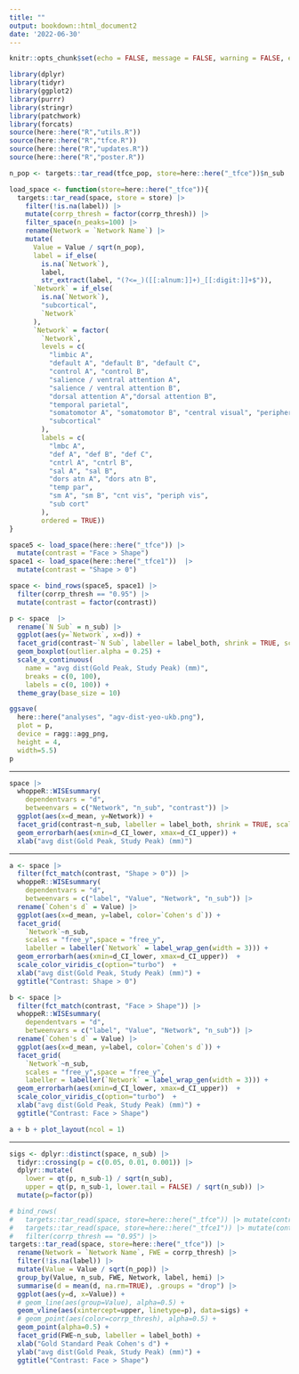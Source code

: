 ```yaml
---
title: ""
output: bookdown::html_document2
date: '2022-06-30'
---
```


```r
knitr::opts_chunk$set(echo = FALSE, message = FALSE, warning = FALSE, error = FALSE, fig.width = 10)

library(dplyr)
library(tidyr)
library(ggplot2)
library(purrr)
library(stringr)
library(patchwork)
library(forcats)
source(here::here("R","utils.R"))
source(here::here("R","tfce.R"))
source(here::here("R","updates.R"))
source(here::here("R","poster.R"))

n_pop <- targets::tar_read(tfce_pop, store=here::here("_tfce"))$n_sub

load_space <- function(store=here::here("_tfce")){
  targets::tar_read(space, store = store) |>
    filter(!is.na(label)) |>
    mutate(corrp_thresh = factor(corrp_thresh)) |>
    filter_space(n_peaks=100) |>
    rename(Network = `Network Name`) |>
    mutate(
      Value = Value / sqrt(n_pop),
      label = if_else(
        is.na(`Network`), 
        label, 
        str_extract(label, "(?<=_)([[:alnum:]]+)_[[:digit:]]+$")),
      `Network` = if_else(
        is.na(`Network`), 
        "subcortical", 
        `Network`
      ),
      `Network` = factor(
        `Network`, 
        levels = c(
          "limbic A",
          "default A", "default B", "default C",
          "control A", "control B",
          "salience / ventral attention A",
          "salience / ventral attention B",
          "dorsal attention A","dorsal attention B",
          "temporal parietal",
          "somatomotor A", "somatomotor B", "central visual", "peripheral visual",
          "subcortical"
        ),
        labels = c(
          "lmbc A",
          "def A", "def B", "def C",
          "cntrl A", "cntrl B",
          "sal A", "sal B",
          "dors atn A", "dors atn B",
          "temp par",
          "sm A", "sm B", "cnt vis", "periph vis",
          "sub cort"
        ),
        ordered = TRUE)) 
}

```

```r
space5 <- load_space(here::here("_tfce")) |>
  mutate(contrast = "Face > Shape")
space1 <- load_space(here::here("_tfce1"))  |>
  mutate(contrast = "Shape > 0") 

space <- bind_rows(space5, space1) |>
  filter(corrp_thresh == "0.95") |>
  mutate(contrast = factor(contrast))
```


```r
p <- space  |>
  rename(`N Sub` = n_sub) |>
  ggplot(aes(y=`Network`, x=d)) +
  facet_grid(contrast~`N Sub`, labeller = label_both, shrink = TRUE, scales = "free_y") +
  geom_boxplot(outlier.alpha = 0.25) +
  scale_x_continuous(
    name = "avg dist(Gold Peak, Study Peak) (mm)",
    breaks = c(0, 100),
    labels = c(0, 100)) +
  theme_gray(base_size = 10)

ggsave(
  here::here("analyses", "agv-dist-yeo-ukb.png"), 
  plot = p, 
  device = ragg::agg_png,
  height = 4,
  width=5.5)
p
```

---

```r

space |>
  whoppeR::WISEsummary(
    dependentvars = "d", 
    betweenvars = c("Network", "n_sub", "contrast")) |>
  ggplot(aes(x=d_mean, y=Network)) +
  facet_grid(contrast~n_sub, labeller = label_both, shrink = TRUE, scales = "free_y") +
  geom_errorbarh(aes(xmin=d_CI_lower, xmax=d_CI_upper)) +
  xlab("avg dist(Gold Peak, Study Peak) (mm)")
```

---

```r
a <- space |>
  filter(fct_match(contrast, "Shape > 0")) |>
  whoppeR::WISEsummary(
    dependentvars = "d", 
    betweenvars = c("label", "Value", "Network", "n_sub")) |>
  rename(`Cohen's d` = Value) |>
  ggplot(aes(x=d_mean, y=label, color=`Cohen's d`)) +
  facet_grid(
    `Network`~n_sub, 
    scales = "free_y",space = "free_y", 
    labeller = labeller(`Network` = label_wrap_gen(width = 3))) +
  geom_errorbarh(aes(xmin=d_CI_lower, xmax=d_CI_upper))  +
  scale_color_viridis_c(option="turbo")  +
  xlab("avg dist(Gold Peak, Study Peak) (mm)") +
  ggtitle("Contrast: Shape > 0") 

b <- space |>
  filter(fct_match(contrast, "Face > Shape")) |>
  whoppeR::WISEsummary(
    dependentvars = "d", 
    betweenvars = c("label", "Value", "Network", "n_sub")) |>
  rename(`Cohen's d` = Value) |>
  ggplot(aes(x=d_mean, y=label, color=`Cohen's d`)) +
  facet_grid(
    `Network`~n_sub, 
    scales = "free_y",space = "free_y", 
    labeller = labeller(`Network` = label_wrap_gen(width = 3))) +
  geom_errorbarh(aes(xmin=d_CI_lower, xmax=d_CI_upper))  +
  scale_color_viridis_c(option="turbo")  +
  xlab("avg dist(Gold Peak, Study Peak) (mm)") +
  ggtitle("Contrast: Face > Shape") 

a + b + plot_layout(ncol = 1) 
```

---

```r
sigs <- dplyr::distinct(space, n_sub) |>
  tidyr::crossing(p = c(0.05, 0.01, 0.001)) |>
  dplyr::mutate(
    lower = qt(p, n_sub-1) / sqrt(n_sub),
    upper = qt(p, n_sub-1, lower.tail = FALSE) / sqrt(n_sub)) |>
  mutate(p=factor(p))

# bind_rows(
#   targets::tar_read(space, store=here::here("_tfce")) |> mutate(contrast="face>shape"), 
#   targets::tar_read(space, store=here::here("_tfce1")) |> mutate(contrast="face>0")) |>
#   filter(corrp_thresh == "0.95") |>
targets::tar_read(space, store=here::here("_tfce")) |> 
  rename(Network = `Network Name`, FWE = corrp_thresh) |>
  filter(!is.na(label)) |>
  mutate(Value = Value / sqrt(n_pop)) |>
  group_by(Value, n_sub, FWE, Network, label, hemi) |>
  summarise(d = mean(d, na.rm=TRUE), .groups = "drop") |>
  ggplot(aes(y=d, x=Value)) +
  # geom_line(aes(group=Value), alpha=0.5) +
  geom_vline(aes(xintercept=upper, linetype=p), data=sigs) +
  # geom_point(aes(color=corrp_thresh), alpha=0.5) +
  geom_point(alpha=0.5) +
  facet_grid(FWE~n_sub, labeller = label_both) +
  xlab("Gold Standard Peak Cohen's d") +
  ylab("avg dist(Gold Peak, Study Peak) (mm)") +
  ggtitle("Contrast: Face > Shape")

```

